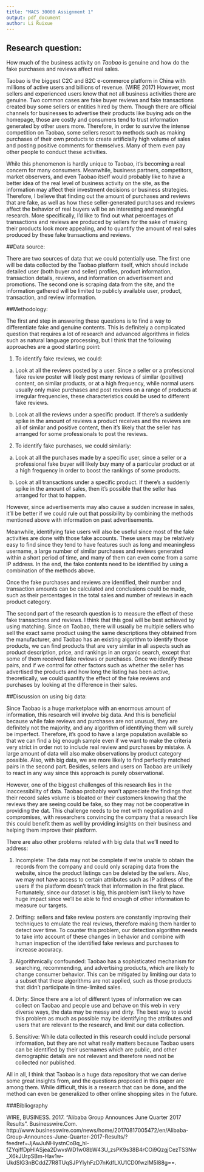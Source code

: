 ```yaml
---
title: "MACS 30000 Assignment 1"
output: pdf_document
author: Li Ruixue
---
```


## Research question: 

How much of the business activity on *Taobao* is genuine and how do the fake purchases and reviews affect real sales. 


Taobao is the biggest C2C and B2C e-commerce platform in China with millions of active users and billions of revenue. (WIRE 2017) However, most sellers and experienced users know that not all business activities there are genuine. Two common cases are fake buyer reviews and fake transactions created buy some sellers or entities hired by them. Though there are official channels for businesses to advertise their products like buying ads on the homepage, those are costly and consumers tend to trust information generated by other users more. Therefore, in order to survive the intense competition on Taobao, some sellers resort to methods such as making purchases of their own products to create artificially high volume of sales and posting positive comments for themselves. Many of them even pay other people to conduct these activities. 

While this phenomenon is hardly unique to Taobao, it's becoming a real concern for many consumers. Meanwhile, business partners, competitors, market observers, and even Taobao itself would probably like to have a better idea of the real level of business activity on the site, as the information may affect their investment decisions or business strategies. Therefore, I believe that finding out the amount of purchases and reviews that are fake, as well as how these seller-generated purchases and reviews affect the behavior of real buyers will be an interesting and meaningful research. More specifically, I'd like to find out what percentages of transactions and reviews are produced by sellers for the sake of making their products look more appealing, and to quantify the amount of real sales produced by these fake transactions and reviews. 

##Data source:

There are two sources of data that we could potentially use. The first one will be data collected by the Taobao platform itself, which should include detailed user (both buyer and seller) profiles, product information, transaction details, reviews, and information on advertisement and promotions. The second one is scraping data from the site, and the information gathered will be limited to publicly available user, product, transaction, and review information.

##Methodology:

The first and step in answering these questions is to find a way to differentiate fake and genuine contents. This is definitely a complicated question that requires a lot of research and advanced algorithms in fields such as natural language processing, but I think that the following approaches are a good starting point: 

1. To identify fake reviews, we could:

a) Look at all the reviews posted by a user. Since a seller or a professional fake review poster will likely post many reviews of similar (positive) content, on similar products, or at a high frequency, while normal users usually only make purchases and post reviews on a range of products at irregular frequencies, these characteristics could be used to different fake reviews.

b) Look at all the reviews under a specific product. If there's a suddenly spike in the amount of reviews a product receives and the reviews are all of similar and positive content, then it's likely that the seller has arranged for some professionals to post the reviews. 

2. To identify fake purchases, we could similarly:

a) Look at all the purchases made by a specific user, since a seller or a professional fake buyer will likely buy many of a particular product or at a high frequency in order to boost the rankings of some products.

b) Look at all transactions under a specific product. If there's a suddenly spike in the amount of sales, then it's possible that the seller has arranged for that to happen.

However, since advertisements may also cause a sudden increase in sales, it'll be better if we could rule out that possibility by combining the methods mentioned above with information on past advertisements. 

Meanwhile, identifying fake users will also be useful since most of the fake activities are done with those fake accounts. These users may be relatively easy to find since they tend to have features such as long and meaningless username, a large number of similar purchases and reviews generated within a short period of time, and many of them can even come from a same IP address. In the end, the fake contents need to be identified by using a combination of the methods above. 

Once the fake purchases and reviews are identified, their number and transaction amounts can be calculated and conclusions could be made, such as their percentages in the total sales and number of reviews in each product category. 

The second part of the research question is to measure the effect of these fake transactions and reviews. I think that this goal will be best achieved by using matching. Since on Taobao, there will usually be multiple sellers who sell the exact same product using the same descriptions they obtained from the manufacturer, and Taobao has an existing algorithm to identify those products, we can find products that are very similar in all aspects such as product description, price, and rankings in an organic search, except that some of them received fake reviews or purchases. Once we identify these pairs, and if we control for other factors such as whether the seller has advertised the products and how long the listing has been active, theoretically, we could quantify the effect of the fake reviews and purchases by looking at the difference in their sales. 

##Discussion on using big data:

Since Taobao is a huge marketplace with an enormous amount of information, this research will involve big data. And this is beneficial because while fake reviews and purchases are not unusual, they are definitely not the majority, and any algorithm of identifying them will surely be imperfect. Therefore, it's good to have a large population available so that we can find a big enough sample even if we want to make the criteria very strict in order not to include real review and purchases by mistake. A large amount of data will also make observations by product category possible. Also, with big data, we are more likely to find perfectly matched pairs in the second part. Besides, sellers and users on Taobao are unlikely to react in any way since this approach is purely observational. 

However, one of the biggest challenges of this research lies in the inaccessibility of data. Taobao probably won't appreciate the findings that their record sales volume is bloated or their customers knowing that the reviews they are seeing could be fake, so they may not be cooperative in providing the dat. This challenge needs to be met with negotiation and compromises, with researchers convincing the company that a research like this could benefit them as well by providing insights on their business and helping them improve their platform. 

There are also other problems related with big data that we'll need to address:

1) Incomplete: The data may not be complete if we're unable to obtain the records from the company and could only scraping data from the website, since the product listings can be deleted by the sellers. Also, we may not have access to certain attributes such as IP address of the users if the platform doesn't track that information in the first place. Fortunately, since our dataset is big, this problem isn't likely to have huge impact since we'll be able to find enough of other information to measure our targets.

2) Drifting: sellers and fake review posters are constantly improving their techniques to emulate the real reviews, therefore making them harder to detect over time. To counter this problem, our detection algorithm needs to take into account of these changes in behavior and combine with human inspection of the identified fake reviews and purchases to increase accuracy.

3) Algorithmically confounded: Taobao has a sophisticated mechanism for searching, recommending, and advertising products, which are likely to change consumer behavior. This can be mitigated by limiting our data to a subset that these algorithms are not applied, such as those products that didn't participate in time-limited sales.

4) Dirty: Since there are a lot of different types of information we can collect on Taobao and people use and behave on this web in very diverse ways, the data may be messy and dirty. The best way to avoid this problem as much as possible may be identifying the attributes and users that are relevant to the research, and limit our data collection. 

5) Sensitive: While data collected in this research could include personal information, but they are not what really matters because Taobao users can be identified by their usernames which are public, and other demographic details are not relevant and therefore need not be collected nor published.
  
All in all, I think that Taobao is a huge data repository that we can derive some great insights from, and the questions proposed in this paper are among them. While difficult, this is a research that can be done, and the method can even be generalized to other online shopping sites in the future. 

###Bibliography

WIRE, BUSINESS. 2017. "Alibaba Group Announces June Quarter 2017 Results". Businesswire.Com. http://www.businesswire.com/news/home/20170817005472/en/Alibaba-Group-Announces-June-Quarter-2017-Results/?feedref=JjAwJuNHiystnCoBq_hl-fZYqiffDpHIASjea2DwvsWD1w08bW43U_zsPK9s38B4rCOi9QzgjCezTS3Nw_X6kJUrpSBm-Hav1w-UkdSlG3nBCddZ7R8TUqSJPYIyhFzD7nKdfLXU1CD0fwzlM5l88g==.
